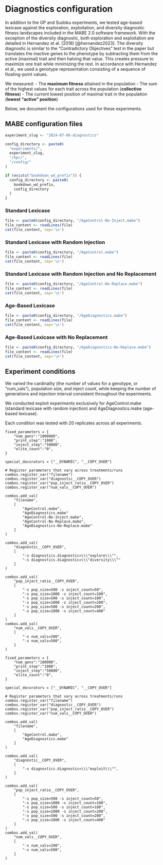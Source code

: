 # Diagnostics configuration

In addition to the GP and Sudoku experiments, we tested age-based lexicase against the exploration, exploitation, and diversity diagnostic 
fitness landscapes included in the MABE 2.0 software framework. With the exception of the diversity diagnostic, both exploration and exploitation 
are detailed in Hernandez et al. (2018) [@hernandez2023]. The diversity diagnostic is similar to the "Contradictory Objectives" test in the paper but 
translates the inactive genes to the phenotype by subtracting them from the active (maximal) trait and then halving that value. 
This creates pressure to maximize one trait while minimizing the rest. In accordance with Hernandez et al., we used a genotype representation 
consisting of a sequence of floating-point values.

We measured:
- The **maximum fitness** attained in the population
- The sum of the highest values for each trait across the population (**collective fitness**)
- The current lowest position of maximal trait in the population (**lowest "active" position**)

Below, we document the configurations used for these experiments.

## MABE configuration files

```{r}
experiment_slug <- "2024-07-06-diagnostics"

config_directory <- paste0(
  "experiments/",
  experiment_slug,
  "/hpc/",
  "/config/"
)

if (exists("bookdown_wd_prefix")) {
  config_directory <- paste0(
    bookdown_wd_prefix,
    config_directory
  )
}
```

### Standard Lexicase
```{r comment=''}
file <- paste0(config_directory, "/AgeControl-No-Inject.mabe")
file_content <- readLines(file)
cat(file_content, sep='\n')
```

### Standard Lexicase with Random Injection
```{r comment=''}
file <- paste0(config_directory, "/AgeControl.mabe")
file_content <- readLines(file)
cat(file_content, sep='\n')
```

### Standard Lexicase with Random Injection and No Replacement
```{r comment=''}
file <- paste0(config_directory, "/AgeControl-No-Replace.mabe")
file_content <- readLines(file)
cat(file_content, sep='\n')
```

### Age-Based Lexicase
```{r comment=''}
file <- paste0(config_directory, "/AgeDiagnostics.mabe")
file_content <- readLines(file)
cat(file_content, sep='\n')
```

### Age-Based Lexicase with No Replacement
```{r comment=''}
file <- paste0(config_directory, "/AgeDiagnostics-No-Replace.mabe")
file_content <- readLines(file)
cat(file_content, sep='\n')
```


## Experiment conditions
We varied the cardinality (the number of values for a genotype, or "num_vals"), population size, and inject count, 
while keeping the number of generations and injection interval consistent throughout the experiments.

We conducted exploit experiments exclusively for AgeControl.mabe (standard lexicase with random injection) and AgeDiagnostics.mabe (age-based lexicase).

Each condition was tested with 20 replicates across all experiments.

```
fixed_parameters = {
    "num_gens":"1000000",
    "print_step":"1000",
    "inject_step":"50000",
    "elite_count":"0",
}

special_decorators = ["__DYNAMIC", "__COPY_OVER"]

# Register parameters that vary across treatments/runs
combos.register_var("filename")
combos.register_var("diagnostic__COPY_OVER")
combos.register_var("pop_inject_ratio__COPY_OVER")
combos.register_var("num_vals__COPY_OVER")

combos.add_val(
    "filename",
    [
        "AgeControl.mabe",
        "AgeDiagnostics.mabe"
        "AgeControl-No-Inject.mabe",
        "AgeControl-No-Replace.mabe",
        "AgeDiagnostics-No-Replace.mabe"
    ]
)

combos.add_val(
    "diagnostic__COPY_OVER",
    [
        "-s diagnostics.diagnostic=\\\"explore\\\"",
        "-s diagnostics.diagnostic=\\\"diversity\\\""
    ]
)

combos.add_val(
    "pop_inject_ratio__COPY_OVER",
    [
        "-s pop_size=500 -s inject_count=50",
        "-s pop_size=1000 -s inject_count=100",
        "-s pop_size=500 -s inject_count=100",
        "-s pop_size=1000 -s inject_count=200",
        "-s pop_size=500 -s inject_count=200",
        "-s pop_size=1000 -s inject_count=400"
    ]
)
combos.add_val(
    "num_vals__COPY_OVER",
    [
        "-s num_vals=200",
        "-s num_vals=500",        
    ]
)
```

```
fixed_parameters = {
    "num_gens":"100000",
    "print_step":"1000",
    "inject_step":"50000",
    "elite_count":"0",
}

special_decorators = ["__DYNAMIC", "__COPY_OVER"]

# Register parameters that vary across treatments/runs
combos.register_var("filename")
combos.register_var("diagnostic__COPY_OVER")
combos.register_var("pop_inject_ratio__COPY_OVER")
combos.register_var("num_vals__COPY_OVER")

combos.add_val(
    "filename",
    [
        "AgeControl.mabe",
        "AgeDiagnostics.mabe"
    ]
)

combos.add_val(
    "diagnostic__COPY_OVER",
    [
        "-s diagnostics.diagnostic=\\\"exploit\\\"",
    ]
)

combos.add_val(
    "pop_inject_ratio__COPY_OVER",
    [
        "-s pop_size=500 -s inject_count=50",
        "-s pop_size=1000 -s inject_count=100",
        "-s pop_size=500 -s inject_count=100",
        "-s pop_size=1000 -s inject_count=200",
        "-s pop_size=500 -s inject_count=200",
        "-s pop_size=1000 -s inject_count=400"
    ]
)
combos.add_val(
    "num_vals__COPY_OVER",
    [
        "-s num_vals=200",
        "-s num_vals=500",        
    ]
)
```
